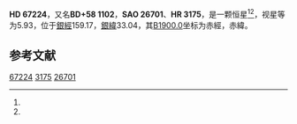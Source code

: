 {{Starbox begin
| name = HD 67224
}}
{{Starbox observe
| epoch = [[J2000.0|J2000.0]]
| constell = {{星座名待查}}<ref name=SIMBAD>{{cite web
 | url=http://simbad.u-strasbg.fr/simbad/sim-id?Ident=HR+3175
 | title=Pulsating variable Star
 | publisher=Centre de Données astronomiques de Strasbourg
 | work=SIMBAD
 | accessdate=2012-07-13
 | archive-date=2016-03-17
 | archive-url=https://web.archive.org/web/20160317104145/http://simbad.u-strasbg.fr/simbad/sim-id?Ident=HR+3175
 | dead-url=no
 }}</ref><ref name=DATA>{{cite web
 | url=http://vizier.u-strasbg.fr/viz-bin/VizieR-5?-out.add=.&-source=5050&-corr=PK=HR&-out.max=9999&HR=3175
 | title=VizieR Detailed Page
 | accessdate=2012-07-13
 | archive-date=2016-03-05
 | archive-url=https://web.archive.org/web/20160305000743/http://vizier.u-strasbg.fr/viz-bin/VizieR-5?-out.add=.&-source=5050&-corr=PK=HR&-out.max=9999&HR=3175
 | dead-url=no
 }}</ref>
| 星官 = 
| ra = {{RA|8|10|3.8}}<ref name=SIMBAD /><ref name=DATA />
| dec = {{DEC|+58|14|53}}<ref name=SIMBAD /><ref name=DATA />
| appmag_v = 5.93<ref name=SIMBAD /><ref name=DATA />
}}
{{Starbox character
| class = gK4<ref name=SIMBAD /><ref name=DATA />
| b-v = 1.39<ref name=SIMBAD /><ref name=DATA />
| u-b = 1.5<ref name=SIMBAD /><ref name=DATA />
| r-i = <ref name=SIMBAD /><ref name=DATA />
| variable = 
}}
{{Starbox astrometry
| radial_v = 1.5
| prop_mo_ra = 34
| parallax = 
| p_error = 
}}
{{Starbox catalog
| names =BD+58 1102，[[SAO星表|SAO]] 26701，[[HD星表|HD]] 67224，[[HR星表|HR]] 3175}}
{{Starbox reference |Simbad=HR+3175}}
{{Starbox end}}

'''HD 67224'''，又名'''BD+58 1102'''，'''SAO 26701'''、'''HR 3175'''，是一颗恒星<ref name=SIMBAD /><ref name=DATA />，视星等为5.93，位于[[銀道座標系|銀經]]159.17，[[銀道座標系|銀緯]]33.04，其[[B1900.0|B1900.0]]坐标为赤經{{RA|8|1|51.5}}，赤緯{{DEC|+58|33.04|28}}。

== 参考文献 ==
{{reflist}}

{{star-stub}}

[[Category:HD和HDE天體|67224]]
[[Category:HR天體|3175]]
[[Category:SAO天體|26701]]